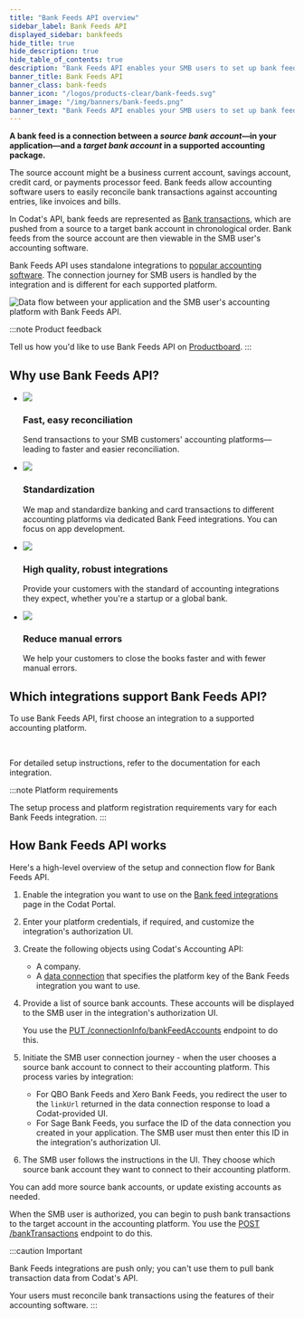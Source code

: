 ```yaml
---
title: "Bank Feeds API overview"
sidebar_label: Bank Feeds API
displayed_sidebar: bankfeeds
hide_title: true
hide_description: true
hide_table_of_contents: true
description: "Bank Feeds API enables your SMB users to set up bank feeds from accounts in your application to supported accounting platforms."
banner_title: Bank Feeds API
banner_class: bank-feeds
banner_icon: "/logos/products-clear/bank-feeds.svg"
banner_image: "/img/banners/bank-feeds.png"
banner_text: "Bank Feeds API enables your SMB users to set up bank feeds from accounts in your application to supported accounting platforms."
---
```



<Head>
  <meta property="og:image" content="/img/old/fd21af0-codat_whitepaper_accounting-automation_diagram_B.png"/>
</Head>

**A bank feed is a connection between a _source bank account_—in your application—and a _target bank account_ in a supported accounting package.**

The source account might be a business current account, savings account, credit card, or payments processor feed. Bank feeds allow accounting software users to easily reconcile bank transactions against accounting entries, like invoices and bills.

In Codat's API, bank feeds are represented as [Bank transactions](/accounting-api#/schemas/BankTransactions), which are pushed from a source to a target bank account in chronological order. Bank feeds from the source account are then viewable in the SMB user's accounting software.

Bank Feeds API uses standalone integrations to [popular accounting software](/bank-feeds-api/overview#which-integrations-support-bank-feeds-api). The connection journey for SMB users is handled by the integration and is different for each supported platform.

<img
  src="/img/old/fd21af0-codat_whitepaper_accounting-automation_diagram_B.png"
  alt="Data flow between your application and the SMB user's accounting platform with Bank Feeds API."
/>

:::note Product feedback

Tell us how you'd like to use Bank Feeds API on <a className="external" href="https://codat.productboard.com/feature-board/1378101-feature-organization/features/11073763/detail" target="_blank">Productboard</a>.
:::

## Why use Bank Feeds API?

<ul className="card-container col-2">
  <li className="card">
    <div class="header">
      <img
        src="/img/wp-icons/copy-feature-bullet.svg"
        class="mini-icon"
      />
      <h3>Fast, easy reconciliation</h3>
    </div>
    <p>
      Send transactions to your SMB customers' accounting
      platforms&mdash;leading to faster and easier reconciliation.
    </p>
  </li>
  <li className="card">
    <div class="header">
      <img
        src="/img/wp-icons/copy-feature-bullet.svg"
        class="mini-icon"
      />
      <h3>Standardization</h3>
    </div>
    <p>
      We map and standardize banking and card transactions to different
      accounting platforms via dedicated Bank Feed integrations. You can focus
      on app development.
    </p>
  </li>
  <li className="card">
    <div class="header">
      <img
        src="/img/wp-icons/copy-feature-bullet.svg"
        class="mini-icon"
      />
      <h3>High quality, robust integrations</h3>
    </div>
    <p>
      Provide your customers with the standard of accounting integrations they
      expect, whether you're a startup or a global bank.
    </p>
  </li>
  <li className="card">
    <div class="header">
      <img
        src="/img/wp-icons/copy-feature-bullet.svg"
        class="mini-icon"
      />
      <h3>Reduce manual errors</h3>
    </div>
    <p>
      We help your customers to close the books faster and with fewer manual
      errors.
    </p>
  </li>
</ul>

## Which integrations support Bank Feeds API?

To use Bank Feeds API, first choose an integration to a supported accounting platform.

<br/>

<IntegrationsList integrations={bankfeedsIntegrations}/>

For detailed setup instructions, refer to the documentation for each integration.

:::note Platform requirements

The setup process and platform registration requirements vary for each Bank Feeds integration.
:::

## How Bank Feeds API works

Here's a high-level overview of the setup and connection flow for Bank Feeds API.

1. Enable the integration you want to use on the <a className="external" href="https://app.codat.io/settings/integrations/bankfeeds" target="_blank">Bank feed integrations</a> page in the Codat Portal.

2. Enter your platform credentials, if required, and customize the integration's authorization UI.

3. Create the following objects using Codat's Accounting API:

   - A company.
   - A [data connection](/core-concepts/connections) that specifies the platform key of the Bank Feeds integration you want to use.

4. Provide a list of source bank accounts. These accounts will be displayed to the SMB user in the integration's authorization UI.

   You use the <a href="/bank-feeds-api#/operations/put-bank-feeds" target="_blank">PUT /connectionInfo/bankFeedAccounts</a> endpoint to do this.

5. Initiate the SMB user connection journey - when the user chooses a source bank account to connect to their accounting platform. This process varies by integration:

   - For QBO Bank Feeds and Xero Bank Feeds, you redirect the user to the `linkUrl` returned in the data connection response to load a Codat-provided UI.
   - For Sage Bank Feeds, you surface the ID of the data connection you created in your application. The SMB user must then enter this ID in the integration's authorization UI.

6. The SMB user follows the instructions in the UI. They choose which source bank account they want to connect to their accounting platform.

You can add more source bank accounts, or update existing accounts as needed.

When the SMB user is authorized, you can begin to push bank transactions to the target account in the accounting platform. You use the [POST /bankTransactions](/accounting-api#/operations/create-bank-transactions) endpoint to do this.

:::caution Important

Bank Feeds integrations are push only; you can't use them to pull bank transaction data from Codat's API.

Your users must reconcile bank transactions using the features of their accounting software.
:::
